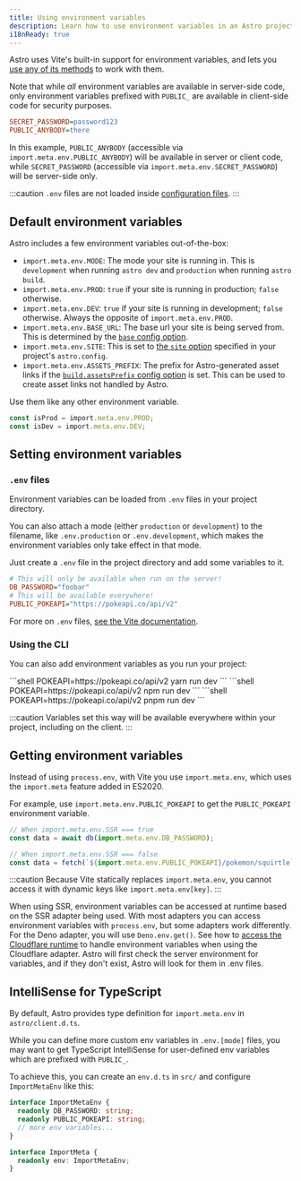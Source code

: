 ```yaml
---
title: Using environment variables
description: Learn how to use environment variables in an Astro project.
i18nReady: true
---
```


Astro uses Vite's built-in support for environment variables, and lets you [use any of its methods](https://vitejs.dev/guide/env-and-mode.html) to work with them.

Note that while _all_ environment variables are available in server-side code, only environment variables prefixed with `PUBLIC_` are available in client-side code for security purposes.

```ini title=".env"
SECRET_PASSWORD=password123
PUBLIC_ANYBODY=there
```

In this example, `PUBLIC_ANYBODY` (accessible via `import.meta.env.PUBLIC_ANYBODY`) will be available in server or client code, while `SECRET_PASSWORD` (accessible via `import.meta.env.SECRET_PASSWORD`) will be server-side only.

:::caution
`.env` files are not loaded inside [configuration files](/en/guides/configuring-astro/#environment-variables). 
:::

## Default environment variables

Astro includes a few environment variables out-of-the-box:

- `import.meta.env.MODE`: The mode your site is running in. This is `development` when running `astro dev` and `production` when running `astro build`.
- `import.meta.env.PROD`: `true` if your site is running in production; `false` otherwise.
- `import.meta.env.DEV`: `true` if your site is running in development; `false` otherwise. Always the opposite of `import.meta.env.PROD`.
- `import.meta.env.BASE_URL`: The base url your site is being served from. This is determined by the [`base` config option](/en/reference/configuration-reference/#base).
- `import.meta.env.SITE`: This is set to [the `site` option](/en/reference/configuration-reference/#site) specified in your project's `astro.config`.
- `import.meta.env.ASSETS_PREFIX`: The prefix for Astro-generated asset links if the [`build.assetsPrefix` config option](/en/reference/configuration-reference/#buildassetsprefix) is set. This can be used to create asset links not handled by Astro.

Use them like any other environment variable.

```ts utils.ts
const isProd = import.meta.env.PROD;
const isDev = import.meta.env.DEV;
```

## Setting environment variables

### `.env` files
Environment variables can be loaded from `.env` files in your project directory.

You can also attach a mode (either `production` or `development`) to the filename, like `.env.production` or `.env.development`, which makes the environment variables only take effect in that mode.

Just create a `.env` file in the project directory and add some variables to it.

```ini title=".env"
# This will only be available when run on the server!
DB_PASSWORD="foobar"
# This will be available everywhere!
PUBLIC_POKEAPI="https://pokeapi.co/api/v2"
```

For more on `.env` files, [see the Vite documentation](https://vitejs.dev/guide/env-and-mode.html#env-files).

### Using the CLI
You can also add environment variables as you run your project:

<PackageManagerTabs>
 <Fragment slot="yarn">
    ```shell
    POKEAPI=https://pokeapi.co/api/v2 yarn run dev
    ```
 </Fragment>
 <Fragment slot="npm">
    ```shell
    POKEAPI=https://pokeapi.co/api/v2 npm run dev
    ```
 </Fragment>
 <Fragment slot="pnpm">
    ```shell
    POKEAPI=https://pokeapi.co/api/v2 pnpm run dev
    ```
 </Fragment>
</PackageManagerTabs>

:::caution
Variables set this way will be available everywhere within your project, including on the client.
:::

## Getting environment variables

Instead of using `process.env`, with Vite you use `import.meta.env`, which uses the `import.meta` feature added in ES2020.

For example, use `import.meta.env.PUBLIC_POKEAPI` to get the `PUBLIC_POKEAPI` environment variable.

```js /(?<!//.*)import.meta.env.[A-Z_]+/
// When import.meta.env.SSR === true
const data = await db(import.meta.env.DB_PASSWORD);

// When import.meta.env.SSR === false
const data = fetch(`${import.meta.env.PUBLIC_POKEAPI}/pokemon/squirtle`);
```

:::caution
Because Vite statically replaces `import.meta.env`, you cannot access it with dynamic keys like `import.meta.env[key]`.
:::

When using SSR, environment variables can be accessed at runtime based on the SSR adapter being used. With most adapters you can access environment variables with `process.env`, but some adapters work differently. For the Deno adapter, you will use `Deno.env.get()`. See how to [access the Cloudflare runtime](/en/guides/integrations-guide/cloudflare/#cloudflare-runtime) to handle environment variables when using the Cloudflare adapter. Astro will first check the server environment for variables, and if they don't exist, Astro will look for them in .env files.

## IntelliSense for TypeScript

By default, Astro provides type definition for `import.meta.env` in `astro/client.d.ts`. 

While you can define more custom env variables in `.env.[mode]` files, you may want to get TypeScript IntelliSense for user-defined env variables which are prefixed with `PUBLIC_`.

To achieve this, you can create an `env.d.ts` in `src/` and configure `ImportMetaEnv` like this:

```ts title="src/env.d.ts"
interface ImportMetaEnv {
  readonly DB_PASSWORD: string;
  readonly PUBLIC_POKEAPI: string;
  // more env variables...
}

interface ImportMeta {
  readonly env: ImportMetaEnv;
}
```
